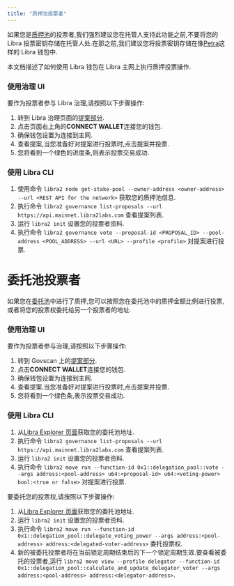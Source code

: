 ```yaml
---
title: "质押池投票者"
---
```


如果您是[质押池](/zh/network/blockchain/staking)的投票者,我们强烈建议您在托管人支持此功能之前,不要将您的 Libra 投票密钥存储在托管人处.在那之前,我们建议您将投票密钥存储在像[Petra](https://petra.app/)这样的 Libra 钱包中.

本文档描述了如何使用 Libra 钱包在 Libra 主网上执行质押投票操作.

### 使用治理 UI

要作为投票者参与 Libra 治理,请按照以下步骤操作:

1. 转到 Libra 治理页面的[提案部分](https://governance.libra2foundation.org/).
2. 点击页面右上角的**CONNECT WALLET**连接您的钱包.
3. 确保钱包设置为连接到主网.
4. 查看提案,当您准备好对提案进行投票时,点击提案并投票.
5. 您将看到一个绿色的进度条,则表示投票交易成功.

### 使用 Libra CLI

1. 使用命令 `libra2 node get-stake-pool --owner-address <owner-address> --url <REST API for the network>` 获取您的质押池信息.
2. 执行命令 `libra2 governance list-proposals --url https://api.mainnet.libra2labs.com` 查看提案列表.
3. 运行 `libra2 init` 设置您的投票者资料.
4. 执行命令 `libra2 governance vote --proposal-id <PROPOSAL_ID> --pool-address <POOL_ADDRESS> --url <URL> --profile <profile>` 对提案进行投票.

# 委托池投票者

如果您在[委托池](/zh/network/blockchain/delegated-staking)中进行了质押,您可以按照您在委托池中的质押金额比例进行投票,或者将您的投票权委托给另一个投票者的地址.

### 使用治理 UI

要作为投票者参与治理,请按照以下步骤操作:

1. 转到 Govscan 上的[提案部分](https://govscan.live/libra2-proposals).
2. 点击**CONNECT WALLET**连接您的钱包.
3. 确保钱包设置为连接到主网.
4. 查看提案.当您准备好对提案进行投票时,点击提案并投票.
5. 您将看到一个绿色条,表示投票交易成功.

### 使用 Libra CLI

1. 从[Libra Explorer 页面](https://explorer.libra2labs.com/validators/delegation?network=mainnet)获取您的委托池地址.
2. 执行命令 `libra2 governance list-proposals --url https://api.mainnet.libra2labs.com` 查看提案列表.
3. 运行 `libra2 init` 设置您的投票者资料.
4. 执行命令 `libra2 move run --function-id 0x1::delegation_pool::vote --args address:<pool-address> u64:<proposal-id> u64:<voting-power> bool:<true or false>` 对提案进行投票.

要委托您的投票权,请按照以下步骤操作:

1. 从[Libra Explorer 页面](https://explorer.libra2labs.com/validators/delegation?network=mainnet)获取您的委托池地址.
2. 运行 `libra2 init` 设置您的投票者资料.
3. 执行命令 `libra2 move run --function-id 0x1::delegation_pool::delegate_voting_power --args address:<pool-address> address:<delegated-voter-address>` 委托投票权.
4. 新的被委托投票者将在当前锁定周期结束后的下一个锁定周期生效.要查看被委托的投票者,运行 `libra2 move view --profile delegator --function-id 0x1::delegation_pool::calculate_and_update_delegator_voter --args address:<pool-address> address:<delegator-address>`.
